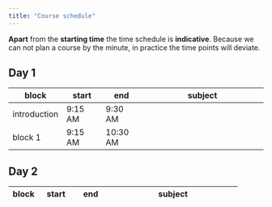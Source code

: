 ```yaml
---
title: "Course schedule"
---
```


::: {.callout-note}
**Apart** from the **starting time** the time schedule is **indicative**. Because we can not plan a course by the minute, in practice the time points will deviate. 
:::

## Day 1

| block   	| start    	| end      	| subject                        	|
|---------	|----------	|----------	|--------------------------------	|
| introduction 	| 9:15 AM  	| 9:30 AM 	| []() |
| block 1 	| 9:15 AM  	| 10:30 AM  	| []()                  |

## Day 2

| block   	| start    	| end      	| subject                             	|
|---------	|----------	|----------	|-------------------------------------	|
